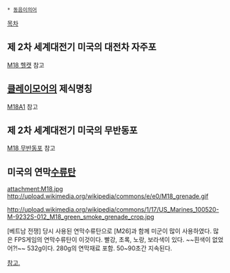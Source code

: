 * [[동음이의어]]

[[목차]]

== 제 2차 세계대전기 미국의 대전차 자주포 ==
[[M18 헬캣]] 참고

== [[클레이모어]]의 제식명칭 ==
[[M18A1]] 참고

== 제 2차 세계대전기 미국의 무반동포 ==
[[M18 무반동포]] 참고

== 미국의 연막[[수류탄]] ==
attachment:M18.jpg
http://upload.wikimedia.org/wikipedia/commons/e/e0/M18_grenade.gif

http://upload.wikimedia.org/wikipedia/commons/1/17/US_Marines_100520-M-9232S-012_M18_green_smoke_grenade_crop.jpg

[베트남 전쟁] 당시 사용된 연막수류탄으로 [M26]과 함께 미군이 많이 사용하였다. 많은 FPS게임의 연막수류탄이 이것이다. 빨강, 초록, 노랑, 보라색이 있다. ~~흰색이 없었어?!~~ 532g이다. 280g의 연막재료 포함. 50~90초간 지속된다.

[http://www.imfdb.org/wiki/M18_smoke_grenade 참고.]
